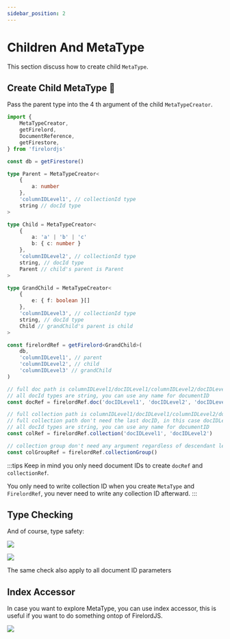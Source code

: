 ```yaml
---
sidebar_position: 2
---
```


# Children And MetaType

This section discuss how to create child `MetaType`.


## Create Child MetaType 🦜

Pass the parent type into the 4 th argument of the child `MetaTypeCreator`.

```ts
import {
	MetaTypeCreator,
	getFirelord,
	DocumentReference,
	getFirestore,
} from 'firelordjs'

const db = getFirestore()

type Parent = MetaTypeCreator<
	{
		a: number
	},
	'columnIDLevel1', // collectionId type
	string // docId type
>

type Child = MetaTypeCreator<
	{
		a: 'a' | 'b' | 'c'
		b: { c: number }
	},
	'columnIDLevel2', // collectionId type
	string, // docId type
	Parent // child's parent is Parent
>

type GrandChild = MetaTypeCreator<
	{
		e: { f: boolean }[]
	},
	'columnIDLevel3', // collectionId type
	string, // docId type
	Child // grandChild's parent is child
>

const firelordRef = getFirelord<GrandChild>(
	db,
	'columnIDLevel1', // parent
	'columnIDLevel2', // child
	'columnIDLevel3' // grandChild
)

// full doc path is columnIDLevel1/docIDLevel1/columnIDLevel2/docIDLevel2/columnIDLevel3/docIDLevel3
// all docId types are string, you can use any name for documentID
const docRef = firelordRef.doc('docIDLevel1', 'docIDLevel2', 'docIDLevel3')

// full collection path is columnIDLevel1/docIDLevel1/columnIDLevel2/docIDLevel2/columnIDLevel3
// full collection path don't need the last docID, in this case docIDLevel3
// all docId types are string, you can use any name for documentID
const colRef = firelordRef.collection('docIDLevel1', 'docIDLevel2')

// collection group don't need any argument regardless of descendant level.
const colGroupRef = firelordRef.collectionGroup()
```

:::tips
Keep in mind you only need document IDs to create `docRef` and `collectionRef`.

You only need to write collection ID when you create `MetaType` and `FirelordRef`, you never need to write any collection ID afterward.
:::

## Type Checking

And of course, type safety:

<Image
	src="https://github.com/tylim88/FirelordJSDoc/blob/main/static/firelordv2/metaType1.png?raw=true"
	text="Unknown collection ID trigger type error"
/>

<Image
	src="https://github.com/tylim88/FirelordJSDoc/blob/main/static/firelordv2/metaType2.png?raw=true"
	text="Missing collection ID trigger type error"
/>

The same check also apply to all document ID parameters

## Index Accessor

In case you want to explore MetaType, you can use index accessor, this is useful if you want to do something ontop of FirelordJS.

<Image
	src="https://github.com/tylim88/FirelordJSDoc/blob/main/static/firelordv2/metaType3.png?raw=true"
	text="Explore MetaType with index accessor."
/>
